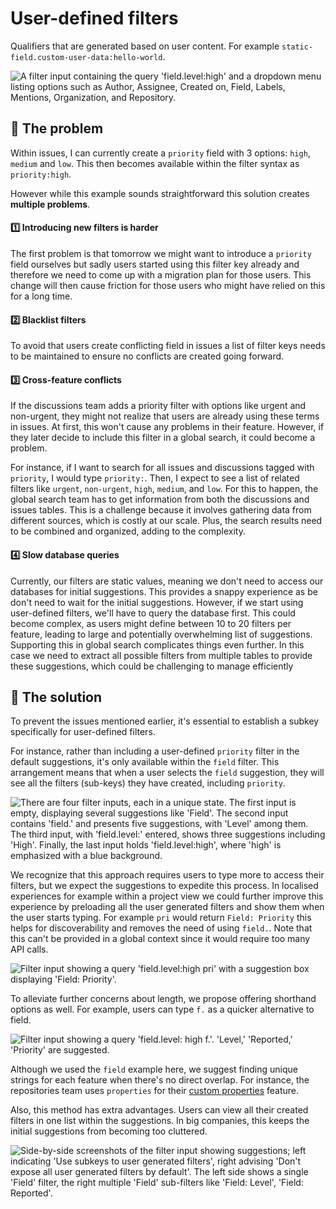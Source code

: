 
<Meta title="Recipes/Filter/Documentation/User-defined filters" />

# User-defined filters

Qualifiers that are generated based on user content. For example `static-field.custom-user-data:hello-world`.

![A filter input containing the query 'field.level:high' and a dropdown menu listing options such as Author, Assignee, Created on, Field, Labels, Mentions, Organization, and Repository.](https://github.com/primer/design/assets/980622/130b5469-119d-4cbb-9d34-594cfcef1dce)

## 🚨 The problem

Within issues, I can currently create a `priority` field with 3 options: `high`, `medium` and `low`.
This then becomes available within the filter syntax as `priority:high`.

However while this example sounds straightforward this solution creates **multiple problems**.

#### 1️⃣ Introducing new filters is harder

The first problem is that tomorrow we might want to introduce a `priority` field ourselves but sadly users started
using this filter key already and therefore we need to come up with a migration plan for those users. This change will
then cause friction for those users who might have relied on this for a long time.

#### 2️⃣ Blacklist filters

To avoid that users create conflicting field in issues a list of filter keys needs to be maintained to ensure
no conflicts are created going forward.

#### 3️⃣ Cross-feature conflicts

If the discussions team adds a priority filter with options like urgent and non-urgent, they might not realize that
users are already using these terms in issues. At first, this won't cause any problems in their feature.
However, if they later decide to include this filter in a global search, it could become a problem.

For instance, if I want to search for all issues and discussions tagged with `priority`, I would type `priority:`.
Then, I expect to see a list of related filters like `urgent`, `non-urgent`, `high`, `medium`, and `low`.
For this to happen, the global search team has to get information from both the discussions and issues tables.
This is a challenge because it involves gathering data from different sources, which is costly at our scale.
Plus, the search results need to be combined and organized, adding to the complexity.

#### 4️⃣ Slow database queries

Currently, our filters are static values, meaning we don't need to access our databases for initial suggestions.
This provides a snappy experience as be don't need to wait for the initial suggestions.
However, if we start using user-defined filters, we'll have to query the database first.
This could become complex, as users might define between 10 to 20 filters per feature, leading to large and
potentially overwhelming list of suggestions. Supporting this in global search complicates things even further.
In this case we need to extract all possible filters from multiple tables to provide these suggestions,
which could be challenging to manage efficiently

## 🎉 The solution

To prevent the issues mentioned earlier, it's essential to establish a subkey specifically for user-defined filters.

For instance, rather than including a user-defined `priority` filter in the default suggestions, it's only available
within the `field` filter. This arrangement means that when a user selects the `field` suggestion, they will see
all the filters (sub-keys) they have created, including `priority`.

![There are four filter inputs, each in a unique state. The first input is empty, displaying several suggestions like 'Field'. The second input contains 'field.' and presents five suggestions, with 'Level' among them. The third input, with 'field.level:' entered, shows three suggestions including 'High'. Finally, the last input holds 'field.level:high', where 'high' is emphasized with a blue background.](https://github.com/primer/design/assets/980622/b9886d04-f55e-49ce-aec1-7dfee9582380)

We recognize that this approach requires users to type more to access their filters, but we expect the suggestions
to expedite this process. In localised experiences for example within a project view we could further
improve this experience by preloading all the user generated filters and show them when the user starts typing.
For example `pri` would return `Field: Priority` this helps for discoverability and removes the need of using `field.`.
Note that this can't be provided in a global context since it would require too many API calls.

![Filter input showing a query 'field.level:high pri' with a suggestion box displaying 'Field: Priority'.](https://github.com/primer/design/assets/980622/97b7e6f1-e63b-41b7-8710-b9ed9b58f240)

To alleviate further concerns about length, we propose offering shorthand options as well.
For example, users can type `f.` as a quicker alternative to field.

![Filter input showing a query 'field.level: high f.'. 'Level,' 'Reported,' 'Priority' are suggested.](https://github.com/primer/design/assets/980622/64bf7fa3-48e1-4fbd-8933-00e6eeaffd0d)

Although we used the `field` example here, we suggest finding unique strings for each feature when there's no
direct overlap. For instance, the repositories team uses `properties` for their [custom properties](https://github.blog/changelog/2023-10-12-github-repository-custom-properties-beta/) feature.

Also, this method has extra advantages. Users can view all their created filters in one list within the suggestions.
In big companies, this keeps the initial suggestions from becoming too cluttered.

![Side-by-side screenshots of the filter input showing suggestions; left indicating 'Use subkeys to user generated filters', right advising 'Don't expose all user generated filters by default'. The left side shows a single 'Field' filter, the right multiple 'Field' sub-filters like 'Field: Level', 'Field: Reported'.](https://github.com/primer/design/assets/980622/de31c190-112f-4d35-a33d-c610cb78f421)
